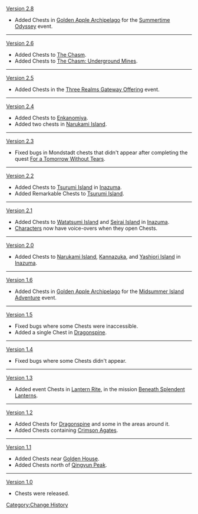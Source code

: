 [[Version 2.8]]
*Added Chests in [[Golden Apple Archipelago/2.8|Golden Apple Archipelago]] for the [[Summertime Odyssey]] event.
----
[[Version 2.6]]
*Added Chests to [[The Chasm]].
*Added Chests to [[The Chasm: Underground Mines]].
----
[[Version 2.5]]
*Added Chests in the [[Three Realms Gateway Offering]] event.
----
[[Version 2.4]]
*Added Chests to [[Enkanomiya]].
*Added two chests in [[Narukami Island]].
----
[[Version 2.3]]
*Fixed bugs in Mondstadt chests that didn't appear after completing the quest [[For a Tomorrow Without Tears]].
----
[[Version 2.2]]
*Added Chests to [[Tsurumi Island]] in [[Inazuma]].
*Added Remarkable Chests to [[Tsurumi Island]].
----
[[Version 2.1]]
*Added Chests to [[Watatsumi Island]] and [[Seirai Island]] in [[Inazuma]].
*[[Characters]] now have voice-overs when they open Chests.
----
[[Version 2.0]]
*Added Chests to [[Narukami Island]], [[Kannazuka]], and [[Yashiori Island]] in [[Inazuma]].
----
[[Version 1.6]]
*Added Chests in [[Golden Apple Archipelago/1.6|Golden Apple Archipelago]] for the [[Midsummer Island Adventure]] event.
----
[[Version 1.5]]
*Fixed bugs where some Chests were inaccessible.
*Added a single Chest in [[Dragonspine]].
----
[[Version 1.4]]
*Fixed bugs where some Chests didn't appear.
----
[[Version 1.3]]
*Added event Chests in [[Lantern Rite]], in the mission [[Beneath Splendent Lanterns]].
----
[[Version 1.2]]
*Added Chests for [[Dragonspine]] and some in the areas around it.
*Added Chests containing [[Crimson Agate]]s.
----
[[Version 1.1]]
*Added Chests near [[Golden House]].
*Added Chests north of [[Qingyun Peak]].
----
[[Version 1.0]]
*Chests were released.
<noinclude>[[Category:Change History]]</noinclude>